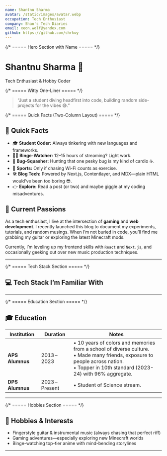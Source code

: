 ```yaml
---
name: Shantnu Sharma
avatar: /static/images/avatar.webp
occupation: Tech Enthusiast
company: Shan's Tech Diaries
email: xeon.wolf@yandex.com
github: https://github.com/shrkwy
---
```



{/* ===== Hero Section with Name ===== */}

<div className="mb-8 flex items-center gap-6">
  <div>
    <h1 className="text-3xl font-extrabold text-zinc-900 dark:text-zinc-100">
      Shantnu Sharma <span className="wave">👋</span>
    </h1>
    <p className="mt-1 text-zinc-500 dark:text-zinc-400">Tech Enthusiast & Hobby Coder</p>
  </div>
</div>

{/* ===== Witty One-Liner ===== */}

<blockquote className="mb-8 rounded-md border-l-4 border-purple-600 bg-zinc-50 pl-4 text-zinc-700 italic dark:border-purple-400 dark:bg-zinc-800 dark:text-zinc-300">
  “Just a student diving headfirst into code, building random side-projects for the vibes 😅.”
</blockquote>

{/* ===== Quick Facts (Two-Column Layout) ===== */}

<div className="grid grid-cols-1 md:grid-cols-2 gap-8 mb-8">
  <div>
    <h2 className="text-xl font-semibold text-zinc-900 dark:text-zinc-100 mb-2">🚀 Quick Facts</h2>
    <ul className="list-none space-y-2 text-zinc-700 dark:text-zinc-300">
      <li>🎓 <strong className="text-zinc-900 dark:text-zinc-100">Student Coder:</strong> Always tinkering with new languages and frameworks.</li>
      <li>🧑‍💻 <strong className="text-zinc-900 dark:text-zinc-100">Binge-Watcher:</strong> 12–15 hours of streaming? Light work.</li>
      <li>🐛 <strong className="text-zinc-900 dark:text-zinc-100">Bug-Squasher:</strong> Hunting that one pesky bug is my kind of cardio ☕.</li>
      <li>🏀 <strong className="text-zinc-900 dark:text-zinc-100">Sports:</strong> Only if chasing Wi-Fi counts as exercise.</li>
      <li>🛠️ <strong className="text-zinc-900 dark:text-zinc-100">Blog Tech:</strong> Powered by <span className="text-purple-600 dark:text-purple-400 font-medium">Next.js</span>, <span className="text-purple-600 dark:text-purple-400 font-medium">Contentlayer</span>, and <span className="text-purple-600 dark:text-purple-400 font-medium">MDX</span>—plain HTML would’ve been too boring 😎.</li>
      <li>👉 <strong className="text-zinc-900 dark:text-zinc-100">Explore:</strong> Read a post (or two) and maybe giggle at my coding misadventures.</li>
    </ul>
  </div>

  <div>
    <h2 className="text-xl font-semibold text-zinc-900 dark:text-zinc-100 mb-2">🔧 Current Passions</h2>
    <p className="text-zinc-700 dark:text-zinc-300 leading-relaxed">
      As a tech enthusiast, I live at the intersection of <strong className="text-purple-600 dark:text-purple-400">gaming</strong> and <strong className="text-purple-600 dark:text-purple-400">web development</strong>.  
      I recently launched this blog to document my experiments, tutorials, and random musings.  
      When I’m not buried in code, you’ll find me grabbing my guitar or exploring the latest Minecraft mods.
    </p>
    <p className="text-zinc-700 dark:text-zinc-300 leading-relaxed mt-3">
      Currently, I’m leveling up my frontend skills with <code className="bg-zinc-100 dark:bg-zinc-700 px-1 rounded text-zinc-800 dark:text-zinc-200">React</code> and <code className="bg-zinc-100 dark:bg-zinc-700 px-1 rounded text-zinc-800 dark:text-zinc-200">Next.js</code>,  
      and occasionally geeking out over new music production techniques.
    </p>
  </div>
</div>

<hr className="my-8 border-t border-zinc-200 dark:border-zinc-700" />

{/* ===== Tech Stack Section ===== */}

<section className="mb-8">
  <h2 className="mb-4 text-2xl font-semibold text-zinc-900 dark:text-zinc-100">
    💻 Tech Stack I’m Familiar With
  </h2>
  <div className="flex flex-wrap gap-4">
    <FamiliarTechStack />
  </div>
</section>

<hr className="my-8 border-t border-zinc-200 dark:border-zinc-700" />

{/* ===== Education Section ===== */}

<section className="mb-8">
  <h2 className="mb-4 text-2xl font-semibold text-zinc-900 dark:text-zinc-100">🎓 Education</h2>
  <div className="overflow-x-auto">
    <table className="w-full table-auto text-zinc-700 dark:text-zinc-300">
      <thead>
        <tr className="bg-zinc-100 dark:bg-zinc-800">
          <th className="border-b border-zinc-200 p-3 text-left dark:border-zinc-600">
            Institution
          </th>
          <th className="border-b border-zinc-200 p-3 text-left dark:border-zinc-600">Duration</th>
          <th className="border-b border-zinc-200 p-3 text-left dark:border-zinc-600">Notes</th>
        </tr>
      </thead>
      <tbody>
        <tr>
          <td className="border-b border-zinc-200 p-3 dark:border-zinc-600">
            <strong>APS Alumnus</strong>
          </td>
          <td className="border-b border-zinc-200 p-3 dark:border-zinc-600">2013 – 2023</td>
          <td className="border-b border-zinc-200 p-3 text-zinc-700 dark:border-zinc-600 dark:text-zinc-300">
            • 10 years of colors and memories from a school of diverse culture. <br />
            • Made many friends, exposure to people across nation. <br />• Topper in 10th standard
            (2023-24) with 96% aggregate.
          </td>
        </tr>
        <tr>
          <td className="border-b border-zinc-200 p-3 dark:border-zinc-600">
            <strong>DPS Alumnus</strong>
          </td>
          <td className="border-b border-zinc-200 p-3 dark:border-zinc-600">2023 – Present</td>
          <td className="border-b border-zinc-200 p-3 text-zinc-700 dark:border-zinc-600 dark:text-zinc-300">
            • Student of Science stream. <br />
          </td>
        </tr>
      </tbody>
    </table>
  </div>
</section>

<hr className="my-8 border-t border-zinc-200 dark:border-zinc-700" />

{/* ===== Hobbies Section ===== */}

<section className="mb-8">
  <h2 className="mb-4 text-2xl font-semibold text-zinc-900 dark:text-zinc-100">
    🎯 Hobbies &amp; Interests
  </h2>
  <ul className="list-inside list-disc space-y-2 text-zinc-700 dark:text-zinc-300">
    <li>Fingerstyle guitar &amp; instrumental music (always chasing that perfect riff)</li>
    <li>Gaming adventures—especially exploring new Minecraft worlds</li>
    <li>Binge-watching top-tier anime with mind-bending storylines</li>
  </ul>
</section>

<hr className="my-8 border-t border-zinc-200 dark:border-zinc-700" />
